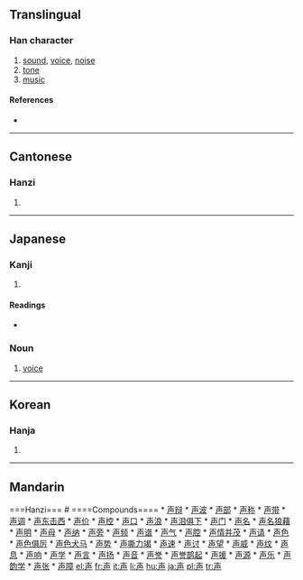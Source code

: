 {{see|聲}}
==Translingual==

===Han character===
{{Han char|rn=33|rad=士|as=04|sn=7|four=|canj=土日竹 (GAH)}}

# [[sound]], [[voice]], [[noise]]
# [[tone]]
# [[music]]

====References====
* {{Han ref|kx=0243.040|dkj=05645|dj=0483.060|hdz=10429.010|uh=58F0|ud=22768}}

----

==Cantonese==

===Hanzi===
{{yue-hanzi|jyut=|y=seng1, sing1}}

# {{defn|Cantonese}}

----

==Japanese==

===Kanji===
{{ja-kanji|grade=2|rs=士04}}

# {{defn|Japanese}}

====Readings====
* {{ja-readings|on=[[せい]] ([[sei]]), [[しょう]] ([[shō]])|kun=[[こえ]] ([[koe]])}}

===Noun===
{{ja-noun|k|hira=こえ|rom=koe}}

# [[voice]]

----

==Korean==

===Hanja===
{{ko-hanja|hangeul=성|rv=seong|mr=sŏng}}

# {{defn|Korean}}

----

==Mandarin== ===Hanzi=== {{cmn-hanzi|tra=聲|pin=[[shēng]] ([[sheng1]])|wg=sheng<sup>1</sup>}} # {{defn|Mandarin}} ====Compounds==== * [[声辩]] * [[声波]] * [[声部]] * [[声称]] * [[声带]] * [[声调]] * [[声东击西]] * [[声价]] * [[声控]] * [[声口]] * [[声浪]] * [[声泪俱下]] * [[声门]] * [[声名]] * [[声名狼藉]] * [[声明]] * [[声母]] * [[声纳]] * [[声旁]] * [[声频]] * [[声谱]] * [[声气]] * [[声腔]] * [[声情并茂]] * [[声请]] * [[声色]] * [[声色俱厉]] * [[声色犬马]] * [[声势]] * [[声嘶力竭]] * [[声速]] * [[声讨]] * [[声望]] * [[声威]] * [[声纹]] * [[声息]] * [[声响]] * [[声学]] * [[声言]] * [[声扬]] * [[声音]] * [[声誉]] * [[声誉鹊起]] * [[声援]] * [[声源]] * [[声乐]] * [[声韵学]] * [[声张]] * [[声障]] [[el:声]] [[fr:声]] [[it:声]] [[li:声]] [[hu:声]] [[ja:声]] [[pl:声]] [[tr:声]]